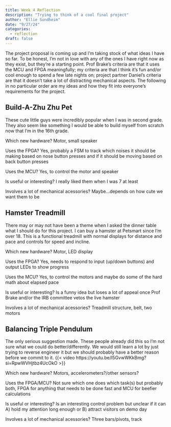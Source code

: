 ```yaml
---
title: Week 4 Reflection
description: "Trying to think of a cool final project"
author: "Ellie Sundheim"
date: "9/27/24"
categories:
  - reflection
draft: false
---
```

The project proposal is coming up and I'm taking stock of what ideas I have so far. To be honest, I'm not in love with any of the ones I have right now as they exist, but they're a starting point. Prof Brake's criteria are that it uses the MCU and FPGA meaningfully; my criteria are that I think it's fun and/or cool enough to spend a few late nights on; project partner Daniel's criteria are that it doesn't take a lot of distracting mechanical aspects. The following in no particular order are my ideas and how they fit into everyone's requirements for the project.


## Build-A-Zhu Zhu Pet
These cute little guys were incredibly popular when I was in second grade. They also seem like something I would be able to build myself from scratch now that I'm in the 16th grade.

Which new hardware? Motor, small speaker

Uses the FPGA? Yes, probably a FSM to track which noises it should be making based on nose button presses and if it should be moving based on back button presses

Uses the MCU? Yes, to control the motor and speaker

Is useful or interesting? I really liked them when I was 7 at least

Involves a lot of mechanical acessories? Maybe...depends on how cute we want them to be

## Hamster Treadmill

There may or may not have been a theme when I asked the dinner table what I should do for this project. I can buy a hamster at Petsmart since I'm over 18. This is a functional treadmill with normal displays for distance and pace and controls for speed and incline.

Which new hardware? Motor, LED display

Uses the FPGA? Yes, needs to respond to input (up/down buttons) and output LEDs to show progress

Uses the MCU? Yes, to control the motors and maybe do some of the hard math about elapsed pace

Is useful or interesting? Is a funny idea but loses a lot of appeal once Prof Brake and/or the IRB committee vetos the live hamster

Involves a lot of mechanical acessories? Treadmill structure, belt, two motors

## Balancing Triple Pendulum

The only serious suggestion made. These people already did this so I'm not sure what we could do better/differently. We would still learn a lot by just trying to reverse engineer it but we should probably have a better reason before we commit to it.
{{< video https://youtu.be/I5GvwWKkBmg?si=RpwWVHjtbz4UcOkO >}}

Which new hardware? Motors, accelerometers?/other sensors?

Uses the FPGA/MCU? Not sure which one does which task(s) but probably both, FPGA for anything that needs to be done fast and MCU for beefier calculations

Is useful or interesting? Is an interesting control problem but unclear if it can A) hold my attention long enough or B) attract visitors on demo day

Involves a lot of mechanical acessories? Three bars/pivots, track
